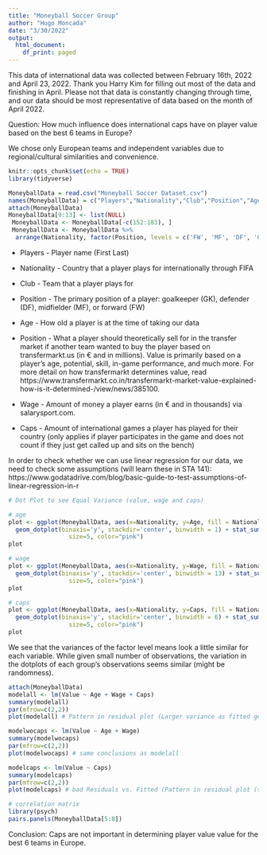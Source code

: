 ```yaml
---
title: "Moneyball Soccer Group"
author: "Hugo Moncada"
date: "3/30/2022"
output:
  html_document:
    df_print: paged
---
```


This data of international data was collected between February 16th, 2022 and April 23, 2022. Thank you Harry Kim for filling out most of the data and finishing in April. Please not that data is constantly changing through time, and our data should be most representative of data based on the month of April 2022. 

Question: How much influence does international caps have on player value based on the best 6 teams in Europe? 

We chose only European teams and independent variables due to regional/cultural similarities and convenience.
```r
knitr::opts_chunk$set(echo = TRUE)
library(tidyverse)
```


```r
MoneyballData = read.csv("Moneyball Soccer Dataset.csv")
names(MoneyballData) = c("Players","Nationality","Club","Position","Age","Value","Wage","Caps")
attach(MoneyballData)
MoneyballData[9:13] <- list(NULL)
 MoneyballData <- MoneyballData[-c(152:183), ]
 MoneyballData <- MoneyballData %>% 
  arrange(Nationality, factor(Position, levels = c('FW', 'MF', 'DF', 'GK')))
```



* Players - Player name (First Last)

* Nationality - Country that a player plays for internationally through FIFA

* Club - Team that a player plays for 

* Position - The primary position of a player: goalkeeper (GK), defender (DF), midfielder (MF), or forward (FW)

* Age - How old a player is at the time of taking our data

* Position - What a player should theoretically sell for in the transfer market if another team wanted to buy the player based on transfermarkt.us (in € and in millions). Value is primarily based on a player's age, potential, skill, in-game performance, and much more. For more detail on how transfermarkt determines value, read https://www.transfermarkt.co.in/transfermarkt-market-value-explained-how-is-it-determined-/view/news/385100.

* Wage - Amount of money a player earns (in € and in thousands) via salarysport.com. 

* Caps - Amount of international games a player has played for their country (only applies if player participates in the game and does not count if they just get called up and sits on the bench)

In order to check whether we can use linear regression for our data, we need to check some assumptions (will learn these in STA 141): https://www.godatadrive.com/blog/basic-guide-to-test-assumptions-of-linear-regression-in-r


```r
# Dot Plot to see Equal Variance (value, wage and caps)

# age
plot <- ggplot(MoneyballData, aes(x=Nationality, y=Age, fill = Nationality)) + scale_fill_manual(values=c("#FDDA24", "#FFFFFF", "#0072BB", "#000000", "#007CC3", "#E60026")) +
  geom_dotplot(binaxis='y', stackdir='center', binwidth = 1) + stat_summary(fun=median, geom="point", shape=18,
                 size=5, color="pink")
plot

# wage
plot <- ggplot(MoneyballData, aes(x=Nationality, y=Wage, fill = Nationality)) + scale_fill_manual(values=c("#FDDA24", "#FFFFFF", "#0072BB", "#000000", "#007CC3", "#E60026")) +
  geom_dotplot(binaxis='y', stackdir='center', binwidth = 13) + stat_summary(fun=median, geom="point", shape=18,
                 size=5, color="pink")
plot

# caps
plot <- ggplot(MoneyballData, aes(x=Nationality, y=Caps, fill = Nationality)) + scale_fill_manual(values=c("#FDDA24", "#FFFFFF", "#0072BB", "#000000", "#007CC3", "#E60026")) +
  geom_dotplot(binaxis='y', stackdir='center', binwidth = 6) + stat_summary(fun=median, geom="point", shape=18,
                 size=5, color="pink")
plot
```

We see that the variances of the factor level means look a little similar for each variable. While given small number of observations, the variation in the dotplots of each group's observations seems similar (might be randomness). 

```r
attach(MoneyballData)
modelall <- lm(Value ~ Age + Wage + Caps)
summary(modelall)
par(mfrow=c(2,2))
plot(modelall) # Pattern in residual plot (Larger variance as fitted gets larger) but residual errors have mean value of zero, Normally distributed based on Q-Q plot, Errors have constant variance based on Scale-Location. Mbappe looks like a high leverage point based on Residuals vs Leverage.
```

```r
modelwocaps <- lm(Value ~ Age + Wage)
summary(modelwocaps)
par(mfrow=c(2,2))
plot(modelwocaps) # same conclusions as modelall
```

```r
modelcaps <- lm(Value ~ Caps)
summary(modelcaps)
par(mfrow=c(2,2))
plot(modelcaps) # bad Residuals vs. Fitted (Pattern in residual plot (smaller variance as fitted gets larger and residual errors have mean value not zero)
```

```r
# correlation matrix
library(psych)
pairs.panels(MoneyballData[5:8])
```

Conclusion: Caps are not important in determining player value value for the best 6 teams in Europe. 
